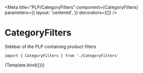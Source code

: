 
<Meta
  title="PLP/CategoryFilters"
  component={CategoryFilters}
  parameters={{
    layout: 'centered',
  }}
  decorators={[]}
/>


# CategoryFilters

Sidebar of the PLP containing product filters

```
import { CategoryFilters } from './CategoryFilters'
```

<Canvas>
  <Story
    name="CategoryFilters"
    args={{
      loading: false,
      facets: mockFilters,
      totalCount: 15,
      categoryName: 'Pants',
      phrase: 'pants',
      showFilters: true,
      setShowFilters: action('setShowFilters'),
    }}
  >
    {Template.bind({})}
  </Story>
</Canvas>
